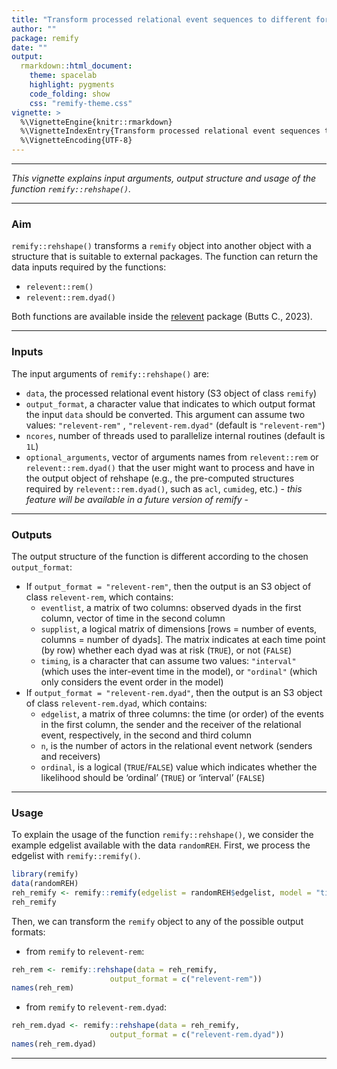 ```yaml
---
title: "Transform processed relational event sequences to different formats"
author: ""
package: remify
date: ""
output: 
  rmarkdown::html_document:
    theme: spacelab
    highlight: pygments
    code_folding: show
    css: "remify-theme.css"
vignette: >
  %\VignetteEngine{knitr::rmarkdown}
  %\VignetteIndexEntry{Transform processed relational event sequences to different formats}
  %\VignetteEncoding{UTF-8}
---
```


---

<i> This vignette explains input arguments, output structure and usage of the function `remify::rehshape()`. </i>

---

### Aim

`remify::rehshape() ` transforms a `remify` object into another object with a structure that is suitable to external packages. The function can return the data inputs required by the functions:

-  `relevent::rem()` 
-  `relevent::rem.dyad()` 

Both functions are available inside the [relevent](https://CRAN.R-project.org/package=relevent) package (Butts C., 2023).

---

### Inputs

The input arguments of `remify::rehshape()` are:

 - `data`, the processed relational event history (S3 object of class `remify`)
 - `output_format`, a character value that indicates to which output format the input `data` should be converted. This argument can assume two values: `"relevent-rem"` , `"relevent-rem.dyad"` (default is `"relevent-rem"`)
 - `ncores`, number of threads used to parallelize internal routines (default is `1L`)
 - `optional_arguments`, vector of arguments names from `relevent::rem` or `relevent::rem.dyad()` that the user might want to process and have in the output object of rehshape (e.g., the pre-computed structures required by `relevent::rem.dyad()`, such as `acl`, `cumideg`, etc.) - _this feature will be available in a future version of remify_ -

---

### Outputs
The output structure of the function is different according to the chosen `output_format`:

- If `output_format = "relevent-rem"`, then the output is an S3 object of class `relevent-rem`, which contains: 
  - `eventlist`, a matrix of two columns: observed dyads in the first column, vector of time in the second column
  - `supplist`, a logical matrix of dimensions [rows = number of events, columns = number of dyads]. The matrix indicates at each time point (by row) whether each dyad was at risk (`TRUE`), or not (`FALSE`)
  - `timing`, is a character that can assume two values: `"interval"` (which uses the inter-event time in the model), or `"ordinal"` (which only considers the event order in the model)

- If `output_format = "relevent-rem.dyad"`, then the output is an S3 object of class `relevent-rem.dyad`, which contains: 
  - `edgelist`, a matrix of three columns: the time (or order) of the events in the first column, the sender and the receiver of the relational event, respectively, in the second and third column
  - `n`, is the number of actors in the relational event network (senders and receivers)
  - `ordinal`, is a logical (`TRUE`/`FALSE`) value which indicates whether the likelihood should be 'ordinal' (`TRUE`) or 'interval' (`FALSE`)

---

### Usage
To explain the usage of the function `remify::rehshape()`, we consider the example edgelist available with the data `randomREH`. First, we process the edgelist with `remify::remify()`.
```r
library(remify)
data(randomREH) 
reh_remify <- remify::remify(edgelist = randomREH$edgelist, model = "tie")
reh_remify
```

Then, we can transform the `remify` object to any of the possible output formats:

-  from `remify` to `relevent-rem`:
```r
reh_rem <- remify::rehshape(data = reh_remify, 
                      output_format = c("relevent-rem"))
names(reh_rem)                     
```

-  from `remify` to `relevent-rem.dyad`:
```r
reh_rem.dyad <- remify::rehshape(data = reh_remify, 
                      output_format = c("relevent-rem.dyad"))
names(reh_rem.dyad)                     
```
---
